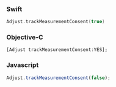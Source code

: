 <Tabs>
<Tab sync="swift">

### Swift

```swift
Adjust.trackMeasurementConsent(true)
```

</Tab>
<Tab sync="objc">

### Objective-C

```objc
[Adjust trackMeasurementConsent:YES];
```

</Tab>
<Tab sync="js">

### Javascript

```js
Adjust.trackMeasurementConsent(false);
```

</Tab>
</Tabs>
